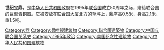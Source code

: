 '''世纪宝鼎'''，是[[中华人民共和国政府|中华人民共和国政府]]在1995年[[联合国|联合国]]成立50周年之际，赠给联合国的巨型[[青铜器|青铜器]]。它被安放在[[联合国大厦|联合国大厦]]北方的草坪上，[[鼎|鼎]]座高0.5米，身高2.1米，重1.5吨。

{{culture-stub}}
[[Category:鼎|Category:鼎]]
[[Category:曼哈顿建筑物|Category:曼哈顿建筑物]]
[[Category:聯合國建築物|Category:聯合國建築物]]
[[Category:中国与联合国关系史|Category:中国与联合国关系史]]
[[Category:1995年政治|Category:1995年政治]]
[[Category:美国纪念性建筑物|Category:美国纪念性建筑物]]
[[Category:中华人民共和国建筑物|Category:中华人民共和国建筑物]]